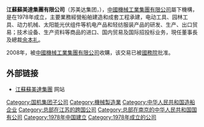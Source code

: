 '''江蘇蘇美達集團有限公司'''（苏美达集团，{{sse|600710}}），[[中國機械工業集團有限公司|中國機械工業集團有限公司]]屬下機構，是在1978年成立，主要業務經營船舶建造和成套工程承建，电动工具、园林工具、动力机械、太阳能光伏组件等机电产品和轻纺服装产品的研发、生产、出口贸易；技术设备、生产资料等商品的进口、国内贸易及国际招投标业务，現任董事長及總裁[[余本礼|余本礼]]。

2008年，被[[中國機械工業集團有限公司|中國機械工業集團有限公司]]收購，该交易已被[[中华人民共和国国务院|國務院]]批准。

== 外部链接 ==
* [http://www.sumec.com/ 江蘇蘇美達集團] {{Wayback|url=http://www.sumec.com/ |date=20200511051747 }}网站

[[Category:国机集团子公司|Category:国机集团子公司]]
[[Category:機械製造業|Category:機械製造業]]
[[Category:中华人民共和国造船企业|Category:中华人民共和国造船企业]]
[[Category:总部在江苏的跨国公司|Category:总部在江苏的跨国公司]]
[[Category:总部在南京的中华人民共和国国有公司|Category:总部在南京的中华人民共和国国有公司]]
[[Category:1978年中国建立|Category:1978年中国建立]]
[[Category:1978年成立的公司|Category:1978年成立的公司]]